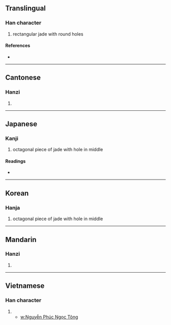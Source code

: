 {{character info/new}}
==Translingual==

===Han character===
{{Han char|rn=96|rad=玉|as=08|sn=12|four=13191|canj=MGJMF|ids=⿰𤣩宗}}

# rectangular jade with round holes
{{wikipedia|Cong (jade)}}

====References====
* {{Han ref|kx=0735.040|dkj=21071|dj=1147.020|hdz=21123.110|uh=742E|ud=29742|bh=DA7A|bd=55930}}

----

==Cantonese==

===Hanzi===
{{yue-hanzi|jyut=cung4|y=chung4}}

# {{defn|lang=yue|sort=玉08}}

----

==Japanese==

===Kanji===
{{ja-kanji|grade=|rs=玉08}}

# octagonal piece of jade with hole in middle

====Readings====
* {{ja-readings|on=[[そう]] (sō), [[ず]] (zu), [[す]] (su)|kun=|nanori=}}

----

==Korean==

===Hanja===
{{ko-hanja|hangeul=종|eumhun=|rv=jong|mr=chong|y=cong}}

# octagonal piece of jade with hole in middle

----

==Mandarin==

===Hanzi===
{{cmn-hanzi|pin=[[cóng]] ([[cong2]])|wg=ts'ung<sup>2</sup>}}

# {{defn|lang=cmn|sort=玉08}}

----

==Vietnamese==

===Han character===
{{vi-hantu|[[tông]]|rs=玉08}}
# {{defn|vi|Proper name}}
#* [[w:Nguyễn Phúc Ngọc Tông]]